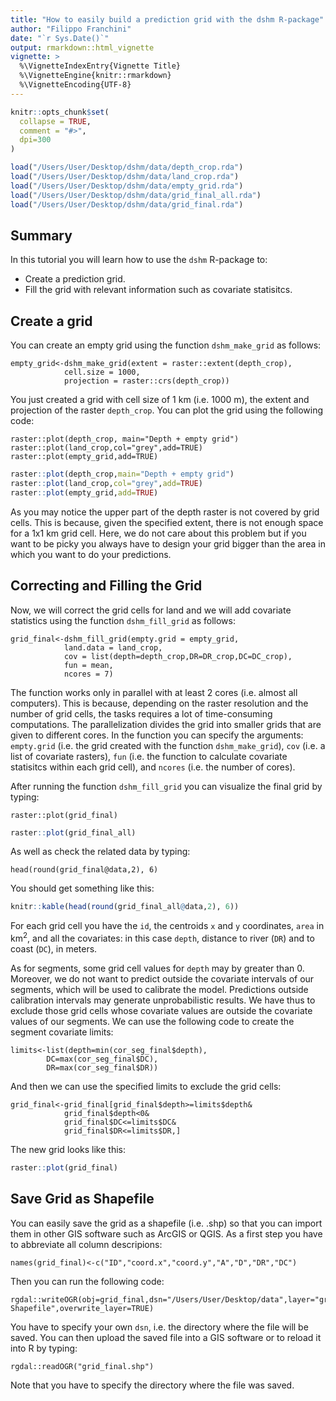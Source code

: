 ```yaml
---
title: "How to easily build a prediction grid with the dshm R-package"
author: "Filippo Franchini"
date: "`r Sys.Date()`"
output: rmarkdown::html_vignette
vignette: >
  %\VignetteIndexEntry{Vignette Title}
  %\VignetteEngine{knitr::rmarkdown}
  %\VignetteEncoding{UTF-8}
---
```


```r
knitr::opts_chunk$set(
  collapse = TRUE,
  comment = "#>",
  dpi=300
)

load("/Users/User/Desktop/dshm/data/depth_crop.rda")
load("/Users/User/Desktop/dshm/data/land_crop.rda")
load("/Users/User/Desktop/dshm/data/empty_grid.rda")
load("/Users/User/Desktop/dshm/data/grid_final_all.rda")
load("/Users/User/Desktop/dshm/data/grid_final.rda")
```

## Summary

In this tutorial you will learn how to use the `dshm` R-package to:

- Create a prediction grid.
- Fill the grid with relevant information such as covariate statisitcs.

## Create a grid

You can create an empty grid using the function `dshm_make_grid` as follows:

    empty_grid<-dshm_make_grid(extent = raster::extent(depth_crop),
                cell.size = 1000,
                projection = raster::crs(depth_crop))
    
You just created a grid with cell size of 1 km (i.e. 1000 m), the extent and projection of the raster `depth_crop`. You can plot the grid using the following code:

    raster::plot(depth_crop, main="Depth + empty grid")
    raster::plot(land_crop,col="grey",add=TRUE)
    raster::plot(empty_grid,add=TRUE)
    
```r
raster::plot(depth_crop,main="Depth + empty grid")
raster::plot(land_crop,col="grey",add=TRUE)
raster::plot(empty_grid,add=TRUE)
```

As you may notice the upper part of the depth raster is not covered by grid cells. This is because, given the specified extent, there is not enough space for a 1x1 km grid cell. Here, we do not care about this problem but if you want to be picky you always have to design your grid bigger than the area in which you want to do your predictions.

## Correcting and Filling the Grid

Now, we will correct the grid cells for land and we will add covariate statistics using the function `dshm_fill_grid` as follows:

    grid_final<-dshm_fill_grid(empty.grid = empty_grid,
                land.data = land_crop,
                cov = list(depth=depth_crop,DR=DR_crop,DC=DC_crop),
                fun = mean,
                ncores = 7)

The function works only in parallel with at least 2 cores (i.e. almost all computers). This is because, depending on the raster resolution and the number of grid cells, the tasks requires a lot of time-consuming computations. The parallelization divides the grid into smaller grids that are given to different cores. In the function you can specify the arguments: `empty.grid` (i.e. the grid created with the function `dshm_make_grid`), `cov` (i.e. a list of covariate rasters), `fun` (i.e. the function to calculate covariate statisitcs within each grid cell), and `ncores` (i.e. the number of cores).

After running the function `dshm_fill_grid` you can visualize the final grid by typing:

    raster::plot(grid_final)
    
```r
raster::plot(grid_final_all)
```

As well as check the related data by typing:

    head(round(grid_final@data,2), 6)
    
You should get something like this:
 
```r
knitr::kable(head(round(grid_final_all@data,2), 6))
```

For each grid cell you have the `id`, the centroids `x` and `y` coordinates, `area` in km$^2$, and all the covariates: in this case `depth`, distance to river (`DR`) and to coast (`DC`), in meters.

As for segments, some grid cell values for `depth` may by greater than 0. Moreover, we do not want to predict outside the covariate intervals of our segments, which will be used to calibrate the model. Predictions outside calibration intervals may generate unprobabilistic results. We have thus to exclude those grid cells whose covariate values are outside the covariate values of our segments. We can use the following code to create the segment covariate limits:

    limits<-list(depth=min(cor_seg_final$depth),
            DC=max(cor_seg_final$DC),
            DR=max(cor_seg_final$DR))
    
And then we can use the specified limits to exclude the grid cells:

    grid_final<-grid_final[grid_final$depth>=limits$depth&
                grid_final$depth<0&
                grid_final$DC<=limits$DC&
                grid_final$DR<=limits$DR,]
    
The new grid looks like this:

```r
raster::plot(grid_final)
```

## Save Grid as Shapefile

You can easily save the grid as a shapefile (i.e. .shp) so that you can import them in other GIS software such as ArcGIS or QGIS. As a first step you have to abbreviate all column descripions:

    names(grid_final)<-c("ID","coord.x","coord.y","A","D","DR","DC")
    
Then you can run the following code:

    rgdal::writeOGR(obj=grid_final,dsn="/Users/User/Desktop/data",layer="grid_final",driver="ESRI Shapefile",overwrite_layer=TRUE)
    
You have to specify your own `dsn`, i.e. the directory where the file will be saved. You can then upload the saved file into a GIS software or to reload it into R by typing:

    rgdal::readOGR("grid_final.shp")
    
Note that you have to specify the directory where the file was saved.
